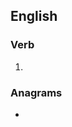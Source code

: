 ==English==

===Verb===
{{head|en|verb form}}

# {{present participle of|en|restitch|nocat=1}}

===Anagrams===
* {{anagrams|en|a=ceghiinrstt|chitterings}}